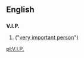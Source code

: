 ==English==

==={{initialism}}===
'''V.I.P.'''

# {{alternative spelling of|[[VIP]]}} ("[[very important person]]")

[[pl:V.I.P.]]
